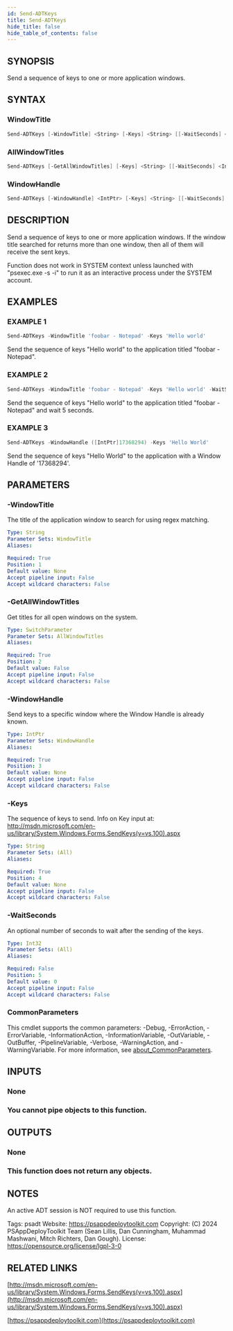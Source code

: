 ```yaml
---
id: Send-ADTKeys
title: Send-ADTKeys
hide_title: false
hide_table_of_contents: false
---
```


## SYNOPSIS

Send a sequence of keys to one or more application windows.

## SYNTAX

### WindowTitle

```powershell
Send-ADTKeys [-WindowTitle] <String> [-Keys] <String> [[-WaitSeconds] <Int32>] [<CommonParameters>]
```

### AllWindowTitles

```powershell
Send-ADTKeys [-GetAllWindowTitles] [-Keys] <String> [[-WaitSeconds] <Int32>] [<CommonParameters>]
```

### WindowHandle

```powershell
Send-ADTKeys [-WindowHandle] <IntPtr> [-Keys] <String> [[-WaitSeconds] <Int32>] [<CommonParameters>]
```

## DESCRIPTION

Send a sequence of keys to one or more application windows.
If the window title searched for returns more than one window, then all of them will receive the sent keys.

Function does not work in SYSTEM context unless launched with "psexec.exe -s -i" to run it as an interactive process under the SYSTEM account.

## EXAMPLES

### EXAMPLE 1

```powershell
Send-ADTKeys -WindowTitle 'foobar - Notepad' -Keys 'Hello world'
```

Send the sequence of keys "Hello world" to the application titled "foobar - Notepad".

### EXAMPLE 2

```powershell
Send-ADTKeys -WindowTitle 'foobar - Notepad' -Keys 'Hello world' -WaitSeconds 5
```

Send the sequence of keys "Hello world" to the application titled "foobar - Notepad" and wait 5 seconds.

### EXAMPLE 3

```powershell
Send-ADTKeys -WindowHandle ([IntPtr]17368294) -Keys 'Hello World'
```

Send the sequence of keys "Hello World" to the application with a Window Handle of '17368294'.

## PARAMETERS

### -WindowTitle

The title of the application window to search for using regex matching.

```yaml
Type: String
Parameter Sets: WindowTitle
Aliases:

Required: True
Position: 1
Default value: None
Accept pipeline input: False
Accept wildcard characters: False
```

### -GetAllWindowTitles

Get titles for all open windows on the system.

```yaml
Type: SwitchParameter
Parameter Sets: AllWindowTitles
Aliases:

Required: True
Position: 2
Default value: False
Accept pipeline input: False
Accept wildcard characters: False
```

### -WindowHandle

Send keys to a specific window where the Window Handle is already known.

```yaml
Type: IntPtr
Parameter Sets: WindowHandle
Aliases:

Required: True
Position: 3
Default value: None
Accept pipeline input: False
Accept wildcard characters: False
```

### -Keys

The sequence of keys to send.
Info on Key input at: http://msdn.microsoft.com/en-us/library/System.Windows.Forms.SendKeys(v=vs.100).aspx

```yaml
Type: String
Parameter Sets: (All)
Aliases:

Required: True
Position: 4
Default value: None
Accept pipeline input: False
Accept wildcard characters: False
```

### -WaitSeconds

An optional number of seconds to wait after the sending of the keys.

```yaml
Type: Int32
Parameter Sets: (All)
Aliases:

Required: False
Position: 5
Default value: 0
Accept pipeline input: False
Accept wildcard characters: False
```

### CommonParameters

This cmdlet supports the common parameters: -Debug, -ErrorAction, -ErrorVariable, -InformationAction, -InformationVariable, -OutVariable, -OutBuffer, -PipelineVariable, -Verbose, -WarningAction, and -WarningVariable. For more information, see [about_CommonParameters](http://go.microsoft.com/fwlink/?LinkID=113216).

## INPUTS

### None

### You cannot pipe objects to this function.
## OUTPUTS

### None

### This function does not return any objects.
## NOTES
An active ADT session is NOT required to use this function.

Tags: psadt
Website: https://psappdeploytoolkit.com
Copyright: (C) 2024 PSAppDeployToolkit Team (Sean Lillis, Dan Cunningham, Muhammad Mashwani, Mitch Richters, Dan Gough).
License: https://opensource.org/license/lgpl-3-0

## RELATED LINKS

[http://msdn.microsoft.com/en-us/library/System.Windows.Forms.SendKeys(v=vs.100).aspx](http://msdn.microsoft.com/en-us/library/System.Windows.Forms.SendKeys(v=vs.100).aspx)

[https://psappdeploytoolkit.com](https://psappdeploytoolkit.com)

